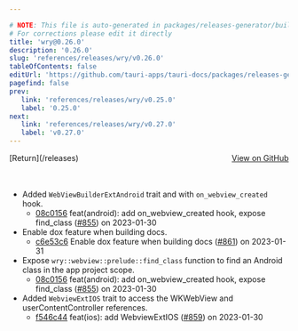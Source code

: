 ```yaml
---

# NOTE: This file is auto-generated in packages/releases-generator/build.ts
# For corrections please edit it directly
title: 'wry@0.26.0'
description: '0.26.0'
slug: 'references/releases/wry/v0.26.0'
tableOfContents: false
editUrl: 'https://github.com/tauri-apps/tauri-docs/packages/releases-generator/build.ts'
pagefind: false
prev:
   link: 'references/releases/wry/v0.25.0'
   label: '0.25.0'
next:
   link: 'references/releases/wry/v0.27.0'
   label: 'v0.27.0'
---
```


<div style="margin-bottom:3rem; display: flex; justify-content: space-between; align-items: center"><span>[Return](/releases)</span><span><a href="https://github.com/tauri-apps/wry/releases/tag/wry-v0.26.0">View on GitHub</a></span></div>

- Added `WebViewBuilderExtAndroid` trait and with `on_webview_created` hook.
  - [08c0156](https://github.com/tauri-apps/wry/commit/08c0156c60e016bd77f6e0f1bd16ae31dc48d4a0) feat(android): add on_webview_created hook, expose find_class ([#855](https://github.com/tauri-apps/wry/pull/855)) on 2023-01-30
- Enable dox feature when building docs.
  - [c6e53c6](https://github.com/tauri-apps/wry/commit/c6e53c6fa007dcc2dc4771a94b7f312f95edd892) Enable dox feature when building docs ([#861](https://github.com/tauri-apps/wry/pull/861)) on 2023-01-31
- Expose `wry::webview::prelude::find_class` function to find an Android class in the app project scope.
  - [08c0156](https://github.com/tauri-apps/wry/commit/08c0156c60e016bd77f6e0f1bd16ae31dc48d4a0) feat(android): add on_webview_created hook, expose find_class ([#855](https://github.com/tauri-apps/wry/pull/855)) on 2023-01-30
- Added `WebviewExtIOS` trait to access the WKWebView and userContentController references.
  - [f546c44](https://github.com/tauri-apps/wry/commit/f546c44fce76faf04855a97b285bbdef8ae80f3d) feat(ios): add WebviewExtIOS ([#859](https://github.com/tauri-apps/wry/pull/859)) on 2023-01-30

